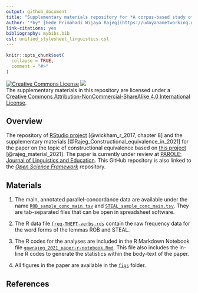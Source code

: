 ```yaml
---
output: github_document
title: "Supplementary materials repository for *A corpus-based study of constructional equivalence for the Indonesian translation of ROB and STEAL*"
author: '*by* [Gede Primahadi Wijaya Rajeg](https://udayananetworking.unud.ac.id/lecturer/880-gede-primahadi-wijaya-rajeg) <a itemprop="sameAs" content="https://orcid.org/0000-0002-2047-8621" href="https://orcid.org/0000-0002-2047-8621" target="orcid.widget" rel="noopener noreferrer" style="vertical-align:top;"><img src="https://orcid.org/sites/default/files/images/orcid_16x16.png" style="width:1em;margin-right:.5em;" alt="ORCID iD icon"></a>'
link-citations: yes
bibliography: mybibs.bib
csl: unified_stylesheet_linguistics.csl
---
```


<!-- README.md is generated from README.Rmd. Please edit that file -->

```r
knitr::opts_chunk$set(
  collapse = TRUE,
  comment = "#>"
)
```

<!-- badges: start -->
<a rel="license" href="http://creativecommons.org/licenses/by-nc-sa/4.0/"><img alt="Creative Commons License" style="border-width:0" src="https://i.creativecommons.org/l/by-nc-sa/4.0/88x31.png" /></a> [![](https://img.shields.io/badge/doi-10.17605/OSF.IO/PZC8Y-lightblue.svg)](https://doi.org/10.17605/OSF.IO/PZC8Y) <br />The supplementary materials in this repository are licensed under a <a rel="license" href="http://creativecommons.org/licenses/by-nc-sa/4.0/">Creative Commons Attribution-NonCommercial-ShareAlike 4.0 International License</a>.
<!-- badges: end -->

## Overview

The repository of [RStudio project](https://r4ds.had.co.nz/workflow-projects.html) [@wickham_r_2017, chapter 8] and the supplementary materials [@Rajeg_Constructional_equivalence_in_2021] for the paper on the topic of constructional equivalence based on [this project](https://udayananetworking.unud.ac.id/lecturer/research/880-gede-primahadi-wijaya-rajeg/a-model-for-translation-study-based-on-english-indonesian-translation-database-and-its-pedagogical-implication-1179) [@rajeg_material_2021]. The paper is currently under review at [PAROLE: Journal of Linguistics and Education](https://ejournal.undip.ac.id/index.php/parole). This GitHub repository is also linked to the [*Open Science Framework*](https://osf.io/pzc8y/) repository.

## Materials

1. The main, annotated parallel-concordance data are available under the name [`ROB_sample_conc_main.tsv`](https://github.com/gederajeg/constructional-equivalence/blob/main/ROB_sample_conc_main.tsv) and [`STEAL_sample_conc_main.tsv`](https://github.com/gederajeg/constructional-equivalence/blob/main/STEAL_sample_conc_main.tsv). They are tab-separated files that can be open in spreadsheet software.

1. The R data file [`freq-THEFT-verbs.rds`](https://github.com/gederajeg/constructional-equivalence/blob/main/freq-THEFT-verbs.rds) contain the raw frequency data for the word forms of the lemmas ROB and STEAL.

1. The R codes for the analyses are included in the R Markdown Notebook file [`gpwrajeg_2021_paper-r-notebook.Rmd`](https://github.com/gederajeg/constructional-equivalence/blob/main/gpwrajeg_2021_paper-r-notebook.Rmd). This file also includes the in-line R codes to generate the statistics within the body-text of the paper.

1. All figures in the paper are available in the [`figs`](https://github.com/gederajeg/constructional-equivalence/tree/main/figs) folder.

## References
